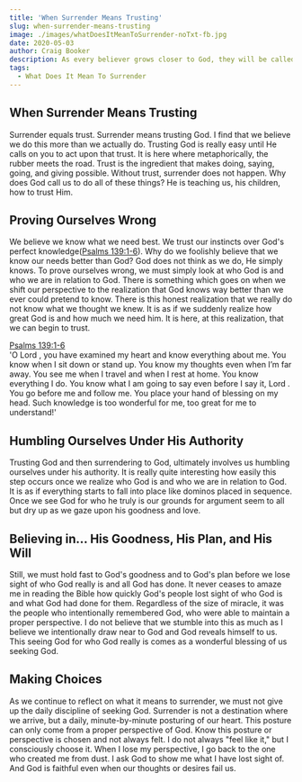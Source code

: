 ```yaml
---
title: 'When Surrender Means Trusting'
slug: when-surrender-means-trusting
image: ./images/whatDoesItMeanToSurrender-noTxt-fb.jpg
date: 2020-05-03
author: Craig Booker
description: As every believer grows closer to God, they will be called to deeper levels of surrender. Here we talk about when surrender means saying.
tags:
  - What Does It Mean To Surrender
---
```


## When Surrender Means Trusting

Surrender equals trust. Surrender means trusting God. I find that we believe we do this more than we actually do. Trusting God is really easy until He calls on you to act upon that trust. It is here where metaphorically, the rubber meets the road. Trust is the ingredient that makes doing, saying, going, and giving possible. Without trust, surrender does not happen. Why does God call us to do all of these things? He is teaching us, his children, how to trust Him.

## Proving Ourselves Wrong

We believe we know what we need best. We trust our instincts over God's perfect knowledge([Psalms 139:1-6](https://my.bible.com/bible/116/PSA.139.1-6)). Why do we foolishly believe that we know our needs better than God? God does not think as we do, He simply knows. To prove ourselves wrong, we must simply look at who God is and who we are in relation to God. There is something which goes on when we shift our perspective to the realization that God knows way better than we ever could pretend to know. There is this honest realization that we really do not know what we thought we knew. It is as if we suddenly realize how great God is and how much we need him. It is here, at this realization, that we can begin to trust.

[Psalms 139:1-6](https://my.bible.com/bible/116/PSA.139.1-6)<br />
'O Lord , you have examined my heart and know everything about me. You know when I sit down or stand up. You know my thoughts even when I’m far away. You see me when I travel and when I rest at home. You know everything I do. You know what I am going to say even before I say it, Lord . You go before me and follow me. You place your hand of blessing on my head. Such knowledge is too wonderful for me, too great for me to understand!'

## Humbling Ourselves Under His Authority

Trusting God and then surrendering to God, ultimately involves us humbling ourselves under his authority. It is really quite interesting how easily this step occurs once we realize who God is and who we are in relation to God. It is as if everything starts to fall into place like dominos placed in sequence. Once we see God for who he truly is our grounds for argument seem to all but dry up as we gaze upon his goodness and love.

## Believing in... His Goodness, His Plan, and His Will

Still, we must hold fast to God's goodness and to God's plan before we lose sight of who God really is and all God has done. It never ceases to amaze me in reading the Bible how quickly God's people lost sight of who God is and what God had done for them. Regardless of the size of miracle, it was the people who intentionally remembered God, who were able to maintain a proper perspective. I do not believe that we stumble into this as much as I believe we intentionally draw near to God and God reveals himself to us. This seeing God for who God really is comes as a wonderful blessing of us seeking God.

## Making Choices

As we continue to reflect on what it means to surrender, we must not give up the daily discipline of seeking God. Surrender is not a destination where we arrive, but a daily, minute-by-minute posturing of our heart. This posture can only come from a proper perspective of God. Know this posture or perspective is chosen and not always felt. I do not always "feel like it," but I consciously choose it. When I lose my perspective, I go back to the one who created me from dust. I ask God to show me what I have lost sight of. And God is faithful even when our thoughts or desires fail us.
